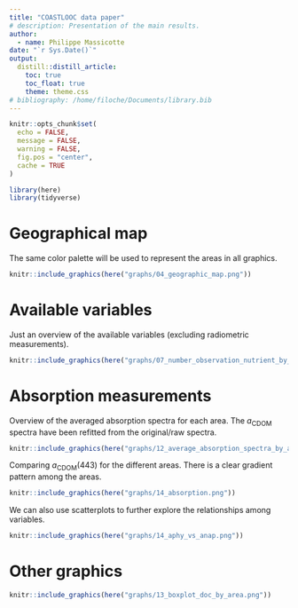 ```yaml
---
title: "COASTLOOC data paper"
# description: Presentation of the main results.
author:
  - name: Philippe Massicotte
date: "`r Sys.Date()`"
output: 
  distill::distill_article:
    toc: true
    toc_float: true
    theme: theme.css
# bibliography: /home/filoche/Documents/library.bib
---
```


```r
knitr::opts_chunk$set(
  echo = FALSE,
  message = FALSE,
  warning = FALSE,
  fig.pos = "center",
  cache = TRUE
)

library(here)
library(tidyverse)
```

# Geographical map

The same color palette will be used to represent the areas in all graphics.

```r
knitr::include_graphics(here("graphs/04_geographic_map.png"))
```

# Available variables

Just an overview of the available variables (excluding radiometric measurements).

```r
knitr::include_graphics(here("graphs/07_number_observation_nutrient_by_area.png"))
```

# Absorption measurements

Overview of the averaged absorption spectra for each area. The $a_{\text{CDOM}}$ spectra have been refitted from the original/raw spectra.

```r
knitr::include_graphics(here("graphs/12_average_absorption_spectra_by_area.png"))
```

Comparing $a_{\text{CDOM}}(443)$ for the different areas. There is a clear gradient pattern among the areas.

```r
knitr::include_graphics(here("graphs/14_absorption.png"))
```

We can also use scatterplots to further explore the relationships among variables.

```r
knitr::include_graphics(here("graphs/14_aphy_vs_anap.png"))
```

# Other graphics

```r
knitr::include_graphics(here("graphs/13_boxplot_doc_by_area.png"))
```
